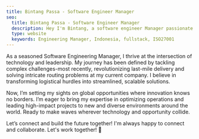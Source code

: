 ```yaml
---
title: Bintang Passa - Software Engineer Manager
seo:
  title: Bintang Passa - Software Engineer Manager
  description: Hey I'm Bintang, a software engineer Manager passionate about optimizing operations and leading high-impact projects
  type: website
  keywords: Engineering Manager, Indonesia, fullstack, ISO27001
---
```


As a seasoned Software Engineering Manager, I thrive at the intersection of technology and leadership. My journey has been defined by tackling complex challenges-most recently, revolutionizing last-mile delivery and solving intricate routing problems at my current company. I believe in transforming logistical hurdles into streamlined, scalable solutions.

Now, I’m setting my sights on global opportunities where innovation knows no borders. I’m eager to bring my expertise in optimizing operations and leading high-impact projects to new and diverse environments around the world. Ready to make waves wherever technology and opportunity collide.

Let’s connect and build the future together!
I'm always happy to connect and collaborate. Let's work together! 🧡